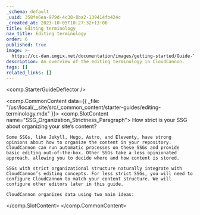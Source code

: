 ```yaml
---
_schema: default
_uuid: 358fe6ea-979d-4c38-8ba2-139414fb424c
_created_at: 2023-10-05T10:27:32+13:00
title: Editing terminology
nav_title: Editing terminology
order: 6
published: true
image: >-
  https://cc-dam.imgix.net/documentation/images/getting-started/Guide-Thumbnails/CloudCannon-Getting-Started-Thumbnail-Universal.png
description: An overview of the editing terminology in CloudCannon.
tags: []
related_links: []
---
```

<comp.StarterGuideDeflector />

<comp.CommonContent data={{ _file: "/usr/local/__site/src/_common_content/starter-guides/editing-terminology.mdx" }}>
  <comp.SlotContent name="SSG_Organization_Strictness_Paragraph">
    How strict is your SSG about organizing your site’s content?

    Some SSGs, like Jekyll, Hugo, Astro, and Eleventy, have strong opinions about how to organize the content in your repository. CloudCannon can run automatic processes on these SSGs and provide basic editing out-of-the-box. Other SSGs take a less opinionated approach, allowing you to decide where and how content is stored.

    SSGs with strict organizational structure naturally integrate with CloudCannon’s editing concepts. For less strict SSGs, you will need to configure CloudCannon to match your content structure. We will configure other editors later in this guide.

    CloudCannon organizes data using two main ideas:
  </comp.SlotContent>
</comp.CommonContent>